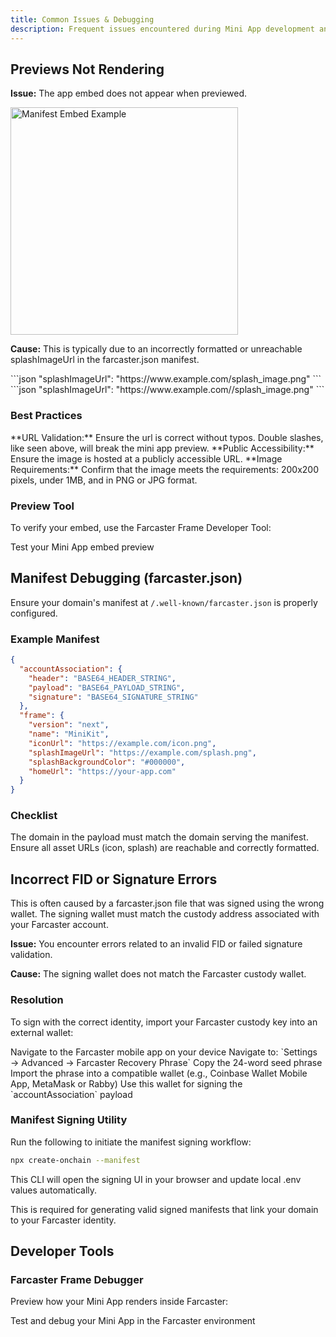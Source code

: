 ```yaml
---
title: Common Issues & Debugging
description: Frequent issues encountered during Mini App development and their solutions
---
```



## Previews Not Rendering

**Issue:** The app embed does not appear when previewed.

<Frame>
<img
  alt="Manifest Embed Example"
  src="/images/minikit/example_embed.png"
  height="364"
/>
</Frame>

**Cause:** This is typically due to an incorrectly formatted or unreachable splashImageUrl in the farcaster.json manifest.

<Tabs>
<Tab title="Correct Format">
```json
"splashImageUrl": "https://www.example.com/splash_image.png"
```
</Tab>

<Tab title="Common Mistake">
```json
"splashImageUrl": "https://www.example.com//splash_image.png"
```
</Tab>
</Tabs>

### Best Practices

<Check>
**URL Validation:** Ensure the url is correct without typos. Double slashes, like seen above, will break the mini app preview.
</Check>

<Check>
**Public Accessibility:** Ensure the image is hosted at a publicly accessible URL.
</Check>

<Check>
**Image Requirements:** Confirm that the image meets the requirements: 200x200 pixels, under 1MB, and in PNG or JPG format.
</Check>

### Preview Tool

To verify your embed, use the Farcaster Frame Developer Tool:

<Card title="Embed Debugging" icon="bug" href="https://farcaster.xyz/~/developers/mini-apps/embed">
Test your Mini App embed preview
</Card>

## Manifest Debugging (farcaster.json)

Ensure your domain's manifest at `/.well-known/farcaster.json` is properly configured.

### Example Manifest

```json
{
  "accountAssociation": {
    "header": "BASE64_HEADER_STRING",
    "payload": "BASE64_PAYLOAD_STRING",
    "signature": "BASE64_SIGNATURE_STRING"
  },
  "frame": {
    "version": "next",
    "name": "MiniKit",
    "iconUrl": "https://example.com/icon.png",
    "splashImageUrl": "https://example.com/splash.png",
    "splashBackgroundColor": "#000000",
    "homeUrl": "https://your-app.com"
  }
}
```

### Checklist

<Check>
The domain in the payload must match the domain serving the manifest.
</Check>

<Check>
Ensure all asset URLs (icon, splash) are reachable and correctly formatted.
</Check>

## Incorrect FID or Signature Errors

This is often caused by a farcaster.json file that was signed using the wrong wallet. The signing wallet must match the custody address associated with your Farcaster account.

**Issue:** You encounter errors related to an invalid FID or failed signature validation.

**Cause:** The signing wallet does not match the Farcaster custody wallet.

### Resolution

To sign with the correct identity, import your Farcaster custody key into an external wallet:

<Steps>
<Step title="Open Farcaster Mobile App">
Navigate to the Farcaster mobile app on your device
</Step>

<Step title="Access Recovery Phrase">
Navigate to: `Settings → Advanced → Farcaster Recovery Phrase`
</Step>

<Step title="Copy Seed Phrase">
Copy the 24-word seed phrase
</Step>

<Step title="Import to Wallet">
Import the phrase into a compatible wallet (e.g., Coinbase Wallet Mobile App, MetaMask or Rabby)
</Step>

<Step title="Sign Manifest">
Use this wallet for signing the `accountAssociation` payload
</Step>
</Steps>

### Manifest Signing Utility

Run the following to initiate the manifest signing workflow:

```bash
npx create-onchain --manifest
```

This CLI will open the signing UI in your browser and update local .env values automatically.

<Info>
This is required for generating valid signed manifests that link your domain to your Farcaster identity.
</Info>

## Developer Tools

### Farcaster Frame Debugger

Preview how your Mini App renders inside Farcaster:

<Card title="Farcaster Debugging" icon="magnifying-glass" href="https://farcaster.xyz/~/developers/mini-apps/manifest">
Test and debug your Mini App in the Farcaster environment
</Card>
